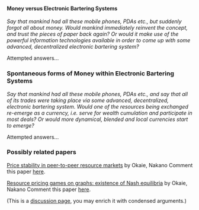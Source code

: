 ==== Money versus Electronic Bartering Systems ====
''Say that mankind had all these mobile phones, PDAs etc., but suddenly forgot all about money. Would mankind immediately reinvent the concept, and trust the pieces of paper back again? Or would it make use of the powerful information technologies available in order to come up with some advanced, decentralized electronic bartering system?''

Attempted answers...

=== Spontaneous forms of Money within Electronic Bartering Systems ===
''Say that mankind had all these mobile phones, PDAs etc., and say that all of its trades were taking place via some advanced, decentralized, electronic bartering system. Would one of the resources being exchanged re-emerge as a currency, i.e. serve for wealth cumulation and participate in most deals? Or would more dynamical, blended and local currencies start to emerge?''

Attempted answers...

=== Possibly related papers ===
[[http://ieeexplore.ieee.org/xpls/abs_all.jsp?arnumber=5662594| Price stability in peer-to-peer resource markets]] by Okaie, Nakano
Comment this paper [[OkaieNakanoStability|here]].

[[http://www.springerlink.com/content/213187v363028302/| Resource pricing games on graphs: existence of Nash equilibria]] by Okaie, Nakano
Comment this paper [[OkaieNakanoNash|here]].

(This is a [[Discussion Pages|discussion page]], you may enrich it with condensed arguments.)